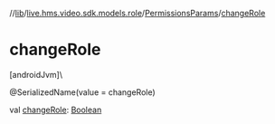 //[lib](/api-reference/android/v2/home/content)/[live.hms.video.sdk.models.role](../index)/[PermissionsParams](index)/[changeRole](change-role)

# changeRole

[androidJvm]\

@SerializedName(value = changeRole)

val [changeRole](change-role): [Boolean](https://kotlinlang.org/api/latest/jvm/stdlib/kotlin/-boolean/index.html)
